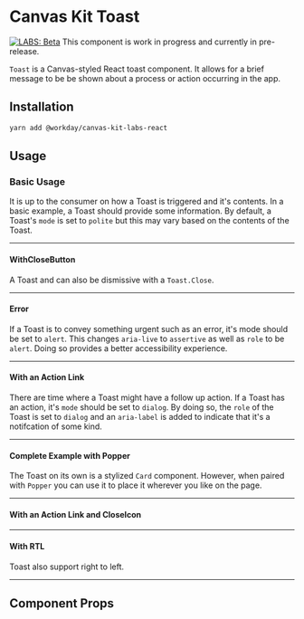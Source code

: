 

<Meta title="Labs/Toast/React" component={Toast} />

# Canvas Kit Toast

[![LABS: Beta](https://img.shields.io/badge/LABS-alpha-orange)](https://github.com/Workday/canvas-kit/tree/master/modules/labs-react/README.md)
This component is work in progress and currently in pre-release.

`Toast` is a Canvas-styled React toast component. It allows for a brief message to be be shown about
a process or action occurring in the app.

## Installation

```sh
yarn add @workday/canvas-kit-labs-react
```

## Usage

### Basic Usage

It is up to the consumer on how a Toast is triggered and it's contents. In a basic example, a Toast
should provide some information. By default, a Toast's `mode` is set to `polite` but this may vary
based on the contents of the Toast.

<ExampleCodeBlock code={Success} />

---

#### WithCloseButton

A Toast and can also be dismissive with a `Toast.Close`.

<ExampleCodeBlock code={WithCloseButton} />

---

#### Error

If a Toast is to convey something urgent such as an error, it's mode should be set to `alert`. This
changes `aria-live` to `assertive` as well as `role` to be `alert`. Doing so provides a better
accessibility experience.

<ExampleCodeBlock code={Error} />

---

#### With an Action Link

There are time where a Toast might have a follow up action. If a Toast has an action, it's `mode`
should be set to `dialog`. By doing so, the `role` of the Toast is set to `dialog` and an
`aria-label` is added to indicate that it's a notifcation of some kind.

<ExampleCodeBlock code={WithActionLink} />

---

#### Complete Example with Popper

The Toast on its own is a stylized `Card` component. However, when paired with `Popper` you can use
it to place it wherever you like on the page.

<ExampleCodeBlock code={WithPopper} />

---

#### With an Action Link and CloseIcon

<ExampleCodeBlock code={WithActionLinkAndCloseIcon} />

---

#### With RTL

Toast also support right to left.

<ExampleCodeBlock code={RTL} />

---

## Component Props

<ArgsTable of={Toast} />
